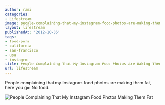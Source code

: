 ```yaml
---
author: rami
categories:
- Lifestream
image: people-complaining-that-my-instagram-food-photos-are-making-them-fat.jpg
layout: lifestream
publishedAt: '2012-10-16'
tags:
- food-porn
- california
- san-francisco
- usa
- instagrm
title: People Complaining That My Instagram Food Photos Are Making Them Fat
url: lifestream
---
```


People complaining that my Instagram food photos are making them fat, here you go: No food. 

![People Complaining That My Instagram Food Photos Making Them Fat](/assets/images/content/lifestream/people-complaining-that-my-instagram-food-photos-are-making-them-fat.jpg)